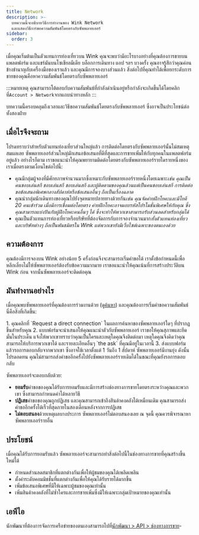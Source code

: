 ```yaml
---
title: Network
description: >-
  บทความนี้จะอธิบายวิธีการทำงานของ Wink Network
  และแสดงวิธีการขอความสัมพันธ์โดยตรงกับซัพพลายเออร์
sidebar:
  order: 3
---
```


เมื่อคุณเริ่มต้นเป็นตัวแทนการท่องเที่ยวบน Wink คุณจะพบว่ามีอะไรบางอย่างที่คุณต้องการขายบนแพลตฟอร์ม และแชร์มันบนโซเชียลมีเดีย บล็อกการเดินทาง แอป ฯลฯ
บางครั้ง คุณอาจรู้สึกว่าคุณค่อนข้างชำนาญกับเครื่องมือของเราแล้ว และคุณมีการจองบางส่วนแล้ว
สิ่งต่อไปที่คุณทำได้เพื่อยกระดับการขายของคุณคือหาความสัมพันธ์โดยตรงกับซัพพลายเออร์

:::หมายเหตุ
คุณสามารถโต้ตอบกับความสัมพันธ์ที่กำลังดำเนินอยู่หรือกำลังจะเกิดขึ้นได้โดยคลิกที่`Account > Network`จากแถบนำทางหลัก
:::

บทความนี้ครอบคลุมถึงเวลาและวิธีขอความสัมพันธ์โดยตรงกับซัพพลายเออร์ ซึ่งอาจเป็นประโยชน์ต่อทั้งสองฝ่าย

## เมื่อไรจึงจะถาม

โปรดทราบว่าสำหรับตัวแทนท่องเที่ยวส่วนใหญ่แล้ว การติดต่อโดยตรงกับซัพพลายเออร์นั้นไม่สมเหตุสมผลเลย ซัพพลายเออร์ส่วนใหญ่มักเสนอข้อเสนอที่ดีที่สุดและการขายเพิ่มให้กับทุกคนในแพลตฟอร์มอยู่แล้ว
อย่างไรก็ตาม เราขอแนะนำให้คุณพยายามติดต่อโดยตรงกับซัพพลายเออร์รายใดรายหนึ่งของเราเมื่อตรงตามเงื่อนไขต่อไปนี้:

* คุณมีกลุ่มผู้จองที่มีศักยภาพจำนวนมากซึ่งเหมาะกับซัพพลายเออร์รายหนึ่งโดยเฉพาะ*เช่น คุณเป็นคนชอบเล่นสกี ชอบเล่นสกี ชอบเล่นสกี และผู้ติดตามของคุณล้วนแต่เป็นคนชอบเล่นสกี การติดต่อขอข้อเสนอพิเศษกลางสัปดาห์หรือข้อเสนออื่นๆ ถือเป็นเรื่องฉลาด*
* คุณนำกลุ่มนักเดินทางของคุณไปยังจุดหมายปลายทางด้วยกัน*เช่น คุณจัดค่ายฝึกโยคะและมีโยคี 20 คนเข้าร่วม เมื่อมีการเชื่อมต่อโดยตรง ค่ายฝึกโยคะอาจมอบรหัสโปรโมชั่นพิเศษให้กับคุณ ซึ่งคุณสามารถแบ่งปันกับผู้ฝึกโยคะคนอื่นๆ ได้ ซึ่งจะทำให้พวกเขาสามารถรับส่วนลดสำหรับกลุ่มได้*
* คุณเป็นตัวแทนการท่องเที่ยวหรือบริษัทที่ต้องจัดการกับการจองจำนวนมาก*ทั้งตัวแทนท่องเที่ยวและบริษัทต่างๆ ถือเป็นพันธมิตรใน Wink แต่พวกเขายังมีเว็บไซต์เฉพาะของตนเองด้วย*

## ความต้องการ

คุณต้องมีการจองบน Wink อย่างน้อย 5 ครั้งก่อนจึงจะสามารถเริ่มคำขอได้
เราตั้งข้อกำหนดนี้เพื่อหลีกเลี่ยงไม่ให้ซัพพลายเออร์ต้องรับข้อความมากมาย เราขอแนะนำให้คุณเน้นที่การสร้างประวัติบน Wink ก่อน จากนั้นซัพพลายเออร์จะติดต่อคุณ

## มันทำงานอย่างไร

เมื่อคุณพบซัพพลายเออร์ที่คุณต้องการร่วมงานด้วย (ดู[ค้นหา](/studio/search/)) และคุณต้องการเริ่มคำขอความสัมพันธ์ นี่คือสิ่งที่เกิดขึ้น:

<Steps>
  1. คุณคลิกที่ `Request a direct connection` ในผลการค้นหาของซัพพลายเออร์ใดๆ ที่ปรากฏขึ้นสำหรับคุณ
  2. แบบฟอร์มจะนำเสนอให้คุณแนะนำตัวกับซัพพลายเออร์ เราขอให้คุณสุภาพและยึดมั่นในประเด็น แจ้งให้พวกเขาทราบว่าคุณเป็นใครและเหตุใดคุณจึงติดต่อมา เหตุใดคุณจึงคิดว่าคุณสามารถให้บริการพวกเขาได้ และรายละเอียดอื่นๆ `the ask` ที่คุณมีอยู่ในเวลานี้
  3. ส่งแบบฟอร์มแล้วรอการตอบกลับจากพวกเขา ซึ่งอาจใช้เวลาตั้งแต่ 1 วันถึง 1 สัปดาห์ ซัพพลายเออร์มีงานยุ่ง ดังนั้นโปรดอดทน คุณไม่สามารถส่งคำขออีกครั้งไปยังซัพพลายเออร์รายเดิมได้ในขณะที่คุณยังรอการตอบกลับ
</Steps>


ซัพพลายเออร์จะตอบกลับด้วย:

* **ยอมรับ**คำขอของคุณได้รับการยอมรับและมีการสร้างช่องทางการขายโดยตรงระหว่างคุณและพวกเขา ซึ่งสามารถกำหนดค่าได้หลายวิธี
* **ปฏิเสธ**คำขอของคุณถูกปฏิเสธ และคุณสามารถเข้าถึงสินค้าคงคลังได้เหมือนเดิม คุณสามารถส่งคำขออีกครั้งได้เร็วที่สุดภายในสองเดือนหลังจากการปฏิเสธ
* **ไม่ตอบสนอง**ด้วยเหตุผลบางประการ ซัพพลายเออร์ไม่ตอบสนองเลย ณ จุดนี้ คุณควรพิจารณาหาซัพพลายเออร์รายอื่น

## ประโยชน์

เมื่อคุณได้รับการยอมรับแล้ว ซัพพลายเออร์จะสามารถทำสิ่งต่อไปนี้ในช่องทางการขายที่คุณสร้างขึ้นใหม่ได้

* กำหนดส่วนลดสมาชิกที่แตกต่างกันเพื่อให้ผู้ชมของคุณได้เพลิดเพลิน
* ตั้งค่าระดับคอมมิชชั่นที่แตกต่างกันเพื่อให้คุณได้รับรายได้มากขึ้น
* เพิ่มข้อเสนอพิเศษที่มีให้เฉพาะผู้ชมของคุณเท่านั้น
* เพิ่มสินค้าคงคลังที่ไม่ซ้ำใครและการขายเพิ่มซึ่งมีให้เฉพาะกลุ่มเป้าหมายของคุณเท่านั้น

## เอพีไอ

นักพัฒนาที่ต้องการจัดการเครือข่ายของตนเองสามารถไปที่[นักพัฒนา > API > ช่องทางการขาย](/developers/apis/#sales-channel-api)-

